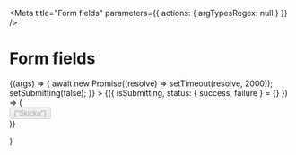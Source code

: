
<Meta
  title="Form fields"
  parameters={{ actions: { argTypesRegex: null } }}
/>

# Form fields

<Canvas>
  <Story
    name="Default"
    args={{
    }}
  >
    {(args) => <Formik
        initialValues={{}}
        validationSchema={yup.object().shape({
          input: yup.string().required(),
        })}
        onSubmit={async (values, { setSubmitting }) => {
          await new Promise((resolve) => setTimeout(resolve, 2000));
          setSubmitting(false);
        }}
      >
        {({ isSubmitting, status: { success, failure } = {} }) => (
          <Form style={{display: "flex", flexDirection: "column", gap: "var(--form-gutter)"}}>
            <FormInputField
              name={'input'}
              label={"Input"}
              type={"text"}
              required={true}
              description={"description"}
            />
            <FormCheckboxField
              name={'checkbox'}
              label={"Checkboxes"}
              required={true}
              description={"description"}
              options={['Foo', 'Bar']}
            />
            <FormRadioGroupField
              name={'radios'}
              label={"Radio group"}
              required={true}
              description={"description"}
              options={['Foo', 'Bar']}
            />
            <FormSelectField
              name={'select'}
              label={"Select"}
              required={true}
              description={"description"}
              options={['Foo', 'Bar']}
            />
            <FormTextField
              name={'message'}
              label={"Message"}
              required={true}
              description={"description"}
            />
            <div>
              <Button
                type="submit"
                disabled={isSubmitting}
              >
                {"Skicka"}
              </Button>
            </div>
          </Form>
        )}
      </Formik>}
  </Story>
</Canvas>
